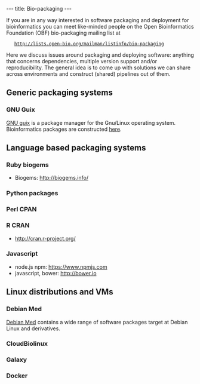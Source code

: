 ---
title: Bio-packaging
---

If you are in any way interested in software packaging and deployment for bioinformatics you can meet like-minded people on the Open Bioinformatics Foundation (OBF) bio-packaging mailing list at

    http://lists.open-bio.org/mailman/listinfo/bio-packaging

Here we discuss issues around packaging and deploying software: anything that concerns dependencies, multiple version support and/or reproducibility. The general idea is to come up with solutions we can share across environments and construct (shared) pipelines out of them.

== Generic packaging systems ==

=== GNU Guix ===

[https://www.gnu.org/software/guix GNU guix] is a package manager for the Gnu/Linux operating system. Bioinformatics packages are constructed [http://git.savannah.gnu.org/cgit/guix.git/tree/gnu/packages/bioinformatics.scm here].

== Language based packaging systems ==

=== Ruby biogems ===

* Biogems: http://biogems.info/

=== Python packages ===
=== Perl CPAN ===
=== R CRAN ===

* http://cran.r-project.org/

=== Javascript ===

* node.js npm: https://www.npmjs.com
* javascript, bower: http://bower.io

== Linux distributions and VMs ==

=== Debian Med ===

[https://www.debian.org/devel/debian-med/ Debian Med] contains a wide range of software packages target at Debian Linux and derivatives.

=== CloudBiolinux ===
=== Galaxy ===
=== Docker ===
